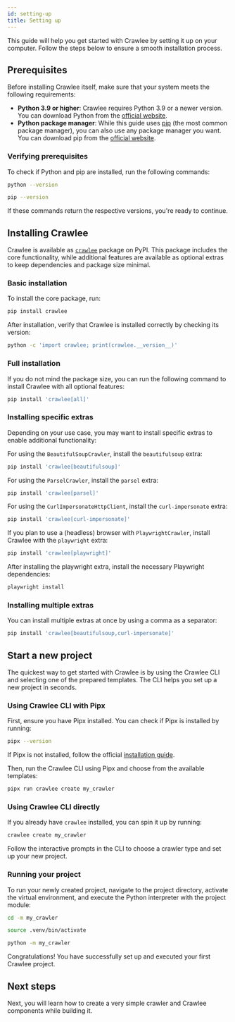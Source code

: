 ```yaml
---
id: setting-up
title: Setting up
---
```



This guide will help you get started with Crawlee by setting it up on your computer. Follow the steps below to ensure a smooth installation process.

## Prerequisites

Before installing Crawlee itself, make sure that your system meets the following requirements:

- **Python 3.9 or higher**: Crawlee requires Python 3.9 or a newer version. You can download Python from the [official website](https://python.org/downloads/).
- **Python package manager**: While this guide uses [pip](https://pip.pypa.io/) (the most common package manager), you can also use any package manager you want. You can download pip from the [official website](https://pip.pypa.io/en/stable/installation/).

### Verifying prerequisites

To check if Python and pip are installed, run the following commands:

```sh
python --version
```

```sh
pip --version
```

If these commands return the respective versions, you're ready to continue.

## Installing Crawlee

Crawlee is available as [`crawlee`](https://pypi.org/project/crawlee/) package on PyPI. This package includes the core functionality, while additional features are available as optional extras to keep dependencies and package size minimal.

### Basic installation

To install the core package, run:

```sh
pip install crawlee
```

After installation, verify that Crawlee is installed correctly by checking its version:

```sh
python -c 'import crawlee; print(crawlee.__version__)'
```

### Full installation

If you do not mind the package size, you can run the following command to install Crawlee with all optional features:

```sh
pip install 'crawlee[all]'
```

### Installing specific extras

Depending on your use case, you may want to install specific extras to enable additional functionality:

For using the <ApiLink to="class/BeautifulSoupCrawler">`BeautifulSoupCrawler`</ApiLink>, install the `beautifulsoup` extra:

```sh
pip install 'crawlee[beautifulsoup]'
```

For using the <ApiLink to="class/ParselCrawler">`ParselCrawler`</ApiLink>, install the `parsel` extra:

```sh
pip install 'crawlee[parsel]'
```

For using the <ApiLink to="class/CurlImpersonateHttpClient">`CurlImpersonateHttpClient`</ApiLink>, install the `curl-impersonate` extra:

```sh
pip install 'crawlee[curl-impersonate]'
```

If you plan to use a (headless) browser with <ApiLink to="class/PlaywrightCrawler">`PlaywrightCrawler`</ApiLink>, install Crawlee with the `playwright` extra:

```sh
pip install 'crawlee[playwright]'
```

After installing the playwright extra, install the necessary Playwright dependencies:

```sh
playwright install
```

### Installing multiple extras

You can install multiple extras at once by using a comma as a separator:

```sh
pip install 'crawlee[beautifulsoup,curl-impersonate]'
```

## Start a new project

The quickest way to get started with Crawlee is by using the Crawlee CLI and selecting one of the prepared templates. The CLI helps you set up a new project in seconds.

### Using Crawlee CLI with Pipx

First, ensure you have Pipx installed. You can check if Pipx is installed by running:

```sh
pipx --version
```

If Pipx is not installed, follow the official [installation guide](https://pipx.pypa.io/stable/installation/).

Then, run the Crawlee CLI using Pipx and choose from the available templates:

```sh
pipx run crawlee create my_crawler
```

### Using Crawlee CLI directly

If you already have `crawlee` installed, you can spin it up by running:

```sh
crawlee create my_crawler
```

Follow the interactive prompts in the CLI to choose a crawler type and set up your new project.

### Running your project

To run your newly created project, navigate to the project directory, activate the virtual environment, and execute the Python interpreter with the project module:

```sh
cd -m my_crawler
```

```sh
source .venv/bin/activate
```

```sh
python -m my_crawler
```

Congratulations! You have successfully set up and executed your first Crawlee project.

## Next steps

Next, you will learn how to create a very simple crawler and Crawlee components while building it.
